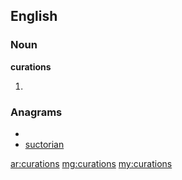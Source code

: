 ==English==

===Noun===
'''curations'''

# {{plural of|curation}}

===Anagrams===
* {{alphagram|acinorstu}}
* [[suctorian#English|suctorian]]

[[ar:curations]]
[[mg:curations]]
[[my:curations]]